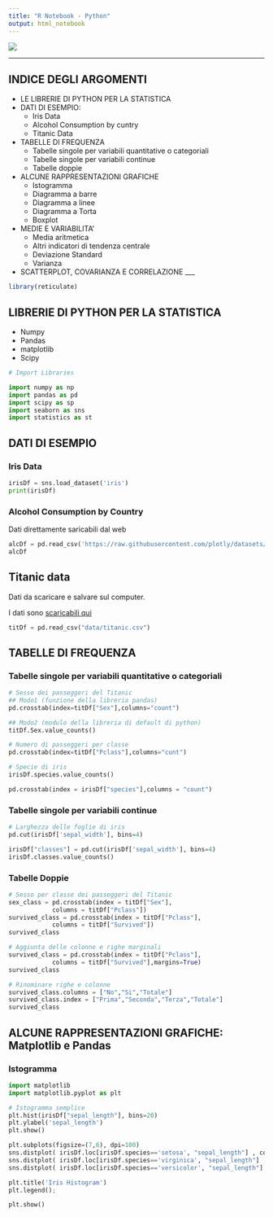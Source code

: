---
title: "R Notebook - Python"
output: html_notebook
---
<div style="width:400px;">
![](images/icons3.png)
</div>

___

## INDICE DEGLI ARGOMENTI

* LE LIBRERIE DI PYTHON PER LA STATISTICA
* DATI DI ESEMPIO:
   * Iris Data
   * Alcohol Consumption by cuntry
   * Titanic Data
* TABELLE DI FREQUENZA
   * Tabelle singole per variabili quantitative o categoriali
   * Tabelle singole per variabili continue
   * Tabelle doppie
* ALCUNE RAPPRESENTAZIONI GRAFICHE
   * Istogramma
   * Diagramma a barre
   * Diagramma a linee
   * Diagramma a Torta
   * Boxplot
* MEDIE E VARIABILITA'
   * Media aritmetica
   * Altri indicatori di tendenza centrale
   * Deviazione Standard
   * Varianza
* SCATTERPLOT, COVARIANZA E CORRELAZIONE
___


```{r}
library(reticulate)
```

## LIBRERIE DI PYTHON PER LA STATISTICA

* Numpy
* Pandas
* matplotlib
* Scipy



```{python}
# Import Libraries

import numpy as np
import pandas as pd
import scipy as sp
import seaborn as sns
import statistics as st

```
## DATI DI ESEMPIO

### Iris Data

```{python}

irisDf = sns.load_dataset('iris')
print(irisDf)

```

### Alcohol Consumption by Country
Dati direttamente saricabili dal web

```{python}

alcDf = pd.read_csv('https://raw.githubusercontent.com/plotly/datasets/master/2010_alcohol_consumption_by_country.csv')
alcDf

```
## Titanic data

Dati da scaricare e salvare sul computer.

I dati sono [scaricabili qui](https://web.stanford.edu/class/archive/cs/cs109/cs109.1166/problem12.html)

```{python}

titDf = pd.read_csv("data/titanic.csv") 

```

## TABELLE DI FREQUENZA
### Tabelle singole per variabili quantitative o categoriali

```{python}
# Sesso dei passeggeri del Titanic
## Modo1 (funzione della libreria pandas)
pd.crosstab(index=titDf["Sex"],columns="count") 
```

```{python}

## Modo2 (modulo della libreria di default di python)
titDf.Sex.value_counts()
```
```{python}
# Numero di passeggeri per classe
pd.crosstab(index=titDf["Pclass"],columns="cunt")
```



```{python}
# Specie di iris
irisDf.species.value_counts()
```

```{python}
pd.crosstab(index = irisDf["species"],columns = "count")
```

### Tabelle singole per variabili continue

```{python}
# Larghezza delle foglie di iris
pd.cut(irisDf['sepal_width'], bins=4)
```



```{python}
irisDf["classes"] = pd.cut(irisDf['sepal_width'], bins=4)
irisDf.classes.value_counts()
```

### Tabelle Doppie

```{python}

# Sesso per classe dei passeggeri del Titanic
sex_class = pd.crosstab(index = titDf["Sex"],
            columns = titDf["Pclass"])
survived_class = pd.crosstab(index = titDf["Pclass"],
            columns = titDf["Survived"])
survived_class

```

```{python}
# Aggiunta delle colonne e righe marginali
survived_class = pd.crosstab(index = titDf["Pclass"],
            columns = titDf["Survived"],margins=True)
survived_class

# Rinominare righe e colonne
survived_class.columns = ["No","Si","Totale"]
survived_class.index = ["Prima","Seconda","Terza","Totale"]
survived_class

```

## ALCUNE RAPPRESENTAZIONI GRAFICHE: Matplotlib e Pandas

### Istogramma

```{python}
import matplotlib
import matplotlib.pyplot as plt

```



```{python}
# Istogramma semplice
plt.hist(irisDf["sepal_length"], bins=20)
plt.ylabel('sepal_length')
plt.show()

```



```{python}
plt.subplots(figsize=(7,6), dpi=100)
sns.distplot( irisDf.loc[irisDf.species=='setosa', "sepal_length"] , color="dodgerblue", label="Setosa")
sns.distplot( irisDf.loc[irisDf.species=='virginica', "sepal_length"] , color="orange", label="virginica")
sns.distplot( irisDf.loc[irisDf.species=='versicolor', "sepal_length"] , color="deeppink", label="versicolor")

plt.title('Iris Histogram')
plt.legend();

plt.show()
```


